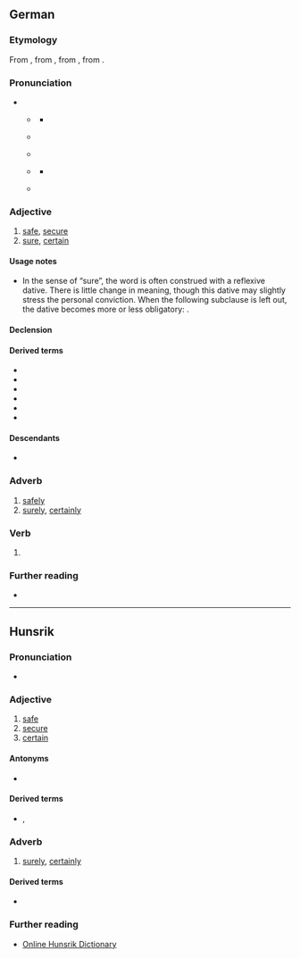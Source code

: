 ==German==

===Etymology===
From {{inh|de|gmh|siher}}, from {{inh|de|goh|sihur}}, from {{inh|de|gmw-pro|*sikur}}, from {{der|de|la|sēcūrus||without care, secure}}.

===Pronunciation===
* {{IPA|de|/ˈzɪçər/}}
** {{IPA|de|[ˈzɪçɐ]}} {{q|standard}}
*** {{audio|de|De-sicher.ogg|audio (Germany)}}
** {{IPA|de|[ˈziça]|[ˈzija]}} {{q|Ruhrgebiet}}
** {{IPA|de|[ˈzɪɕɐ]|[ˈzɪʃɐ]|[ˈze-]}} {{q|central Germany}}
** {{IPA|de|[ˈsiçɐ]}} {{q|Austro-Bavarian}}
*** {{audio|de|De-at-sicher.ogg|audio (Austria)}}
** {{IPA|de|[ˈsiχər]}} {{q|Alemannic}}

===Adjective===
{{de-adj|er|sichersten}}

# [[safe]], [[secure]] {{gloss|not dangerous}}
# [[sure]], [[certain]] {{gloss|convinced}}
#: {{ux|de|Ich bin (mir) '''sicher''', dass es heute regnen wird.|I am '''sure''' that it will rain today.}}

====Usage notes====
* In the sense of “sure”, the word is often construed with a reflexive dative. There is little change in meaning, though this dative may slightly stress the personal conviction. When the following subclause is left out, the dative becomes more or less obligatory: {{m|de||Er ist sich sicher.|t=He’s sure}}.

====Declension====
{{de-decl-adj|sicher|sicherer|sicherst}}

====Derived terms====
* {{l|de|auf Nummer sicher gehen}}
* {{l|de|selbstsicher}}
* {{l|de|sichergehen}}
* {{l|de|Sicherheit}}
* {{l|de|sicherstellen}}
* {{l|de|siegessicher}}

====Descendants====
* {{desc|stq|sicher|bor=1}}

===Adverb===
{{head|de|adverb}}

# [[safely]]
# [[surely]], [[certainly]]

===Verb===
{{head|de|verb form}}

# {{verb form of|de|sichern||1|s|pres|;|s|imp}}

===Further reading===
* {{R:DWDS}}

----

==Hunsrik==

===Pronunciation===
* {{IPA|hrx|/ˈsiçɐ/}}

===Adjective===
{{head|hrx|adjective}}

# [[safe]]
# [[secure]]
# [[certain]]

====Antonyms====
* {{l|hrx|unsicher}}

====Derived terms====
* {{l|hrx|Sicherheet}}, {{l|hrx|Sicherheit}}

===Adverb===
{{head|hrx|adverb}}

# [[surely]], [[certainly]]

====Derived terms====
* {{l|hrx|sicherlich}}

===Further reading===
* [https://hunsriqueanoriograndense.wordpress.com/dicionario-werterbuch/ Online Hunsrik Dictionary]